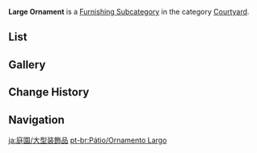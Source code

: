 {{Terminology Infobox
|title        = Large Ornament
|image        = Icon Housing Courtyard Large Ornament.png
|type         = Item Groups
|type2        = Furnishing Subcategories
|type3        = Exterior Furnishings
|type4        = Courtyard
}}
'''Large Ornament''' is a [[Furnishing Subcategory]] in the category [[Courtyard]].

==List==
{{Furnishings by Category Table|Courtyard Large Ornament|nocategory=1|version=1}}

==Gallery==
{{Furnishings by Category Gallery|Courtyard Large Ornament}}

==Change History==
{{Change History|1.5}}

==Navigation==
{{Furnishing Navbox|exterior}}

[[Category:Courtyard Large Ornament| ]]

[[ja:庭園/大型装飾品]]
[[pt-br:Pátio/Ornamento Largo]]
